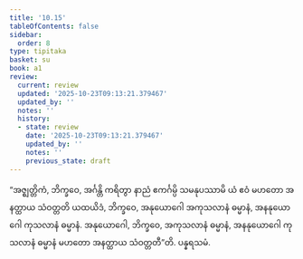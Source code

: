 ```yaml
---
title: '10.15'
tableOfContents: false
sidebar:
  order: 8
type: tipitaka
basket: su
book: a1
review:
  current: review
  updated: '2025-10-23T09:13:21.379467'
  updated_by: ''
  notes: ''
  history:
  - state: review
    date: '2025-10-23T09:13:21.379467'
    updated_by: ''
    notes: ''
    previous_state: draft
---
```



<ReviewStatus review={frontmatter.review} showDetails={true} />

<HypothesisAnnotation frontmatter={frontmatter} />

<DynamicBreadcrumb />

<Division number="112" book="a1" e="ch" v="15" p="17">

<Paragraph number="219" book="a1">
“အဇ္ဈတ္တိကံ, ဘိက္ခဝေ, အင်္ဂန္တိ ကရိတွာ နာညံ ဧကင်္ဂမ္ပိ သမနုပဿာမိ ယံ ဧဝံ မဟတော အနတ္ထာယ သံဝတ္တတိ ယထယိဒံ, ဘိက္ခဝေ, အနုယောဂေါ အကုသလာနံ ဓမ္မာနံ, အနနုယောဂေါ ကုသလာနံ ဓမ္မာနံ. အနုယောဂေါ, ဘိက္ခဝေ, အကုသလာနံ ဓမ္မာနံ, အနနုယောဂေါ ကုသလာနံ ဓမ္မာနံ မဟတော အနတ္ထာယ သံဝတ္တတီ”တိ.

</Paragraph>
</Division>

<Paragraph number="220" type="center" book="a1">
ပန္နရသမံ.
</Paragraph>